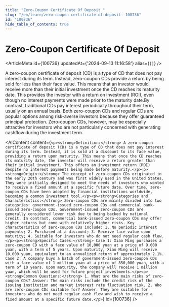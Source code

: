 ```yaml
---
title: "Zero-Coupon Certificate Of Deposit "
slug: "/en/learn/zero-coupon-certificate-of-deposit--100736"
id: "100736"
hide_table_of_contents: true
---
```



# Zero-Coupon Certificate Of Deposit 

<ArticleMeta id={100736} updatedAt={'2024-09-13 11:16:58'} alias={`[]`} />
<div className='border-solid border-b border-t-0 my-4 border-[var(--ifm-color-gray-300)]' />

A zero-coupon certificate of deposit (CD) is a type of CD that does not pay interest during its term. Instead, zero-coupon CDs provide a return by being sold for less than their face value. This means that an investor would receive more than their initial investment once the CD reaches its maturity date. This provides the investor with a return on investment (ROI), even though no interest payments were made prior to the maturity date.By contrast, traditional CDs pay interest periodically throughout their term, usually on an annual basis. Both zero-coupon CDs and regular CDs are popular options among risk-averse investors because they offer guaranteed principal protection. Zero-coupon CDs, however, may be especially attractive for investors who are not particularly concerned with generating cashflow during the investment term.

<AIContent content={`<p><strong>Definition:</strong> A zero-coupon certificate of deposit (CD) is a type of CD that does not pay interest during its term. Instead, it is sold at a discount to its face value, providing a return upon maturity. This means that once the CD reaches its maturity date, the investor will receive a return greater than their initial investment. This offers an investment return (ROI) despite no interest payments being made before maturity.</p><p><strong>Origin:</strong> The concept of zero-coupon CDs originated in the early 20th century and was first widely used in the United States. They were initially designed to meet the needs of investors who wanted to receive a fixed amount at a specific future date. Over time, zero-coupon CDs have been adopted by financial institutions worldwide, becoming a common investment tool.</p><p><strong>Categories and Characteristics:</strong> Zero-coupon CDs are mainly divided into two categories: government-issued zero-coupon CDs and commercial bank-issued zero-coupon CDs. Government-issued zero-coupon CDs are generally considered lower risk due to being backed by national credit. In contrast, commercial bank-issued zero-coupon CDs may offer higher returns but come with relatively higher risks. Key characteristics of zero-coupon CDs include: 1. No periodic interest payments; 2. Purchased at a discount; 3. Receive face value upon maturity; 4. Suitable for investors who do not need regular cash flow.</p><p><strong>Specific Cases:</strong> Case 1: Xiao Ming purchases a zero-coupon CD with a face value of 10,000 yuan at a price of 9,000 yuan, with a term of 5 years. Upon maturity, Xiao Ming will receive 10,000 yuan, equivalent to an annualized return of approximately 2.1%. Case 2: A company buys a batch of government-issued zero-coupon CDs with a face value of 1 million yuan at a price of 850,000 yuan, with a term of 10 years. Upon maturity, the company will receive 1 million yuan, which will be used for future project investments.</p><p><strong>Common Questions:</strong> 1. What are the main risks of zero-coupon CDs? Answer: The main risks include the credit risk of the issuing institution and market interest rate fluctuation risk. 2. Who are zero-coupon CDs suitable for? Answer: They are suitable for investors who do not need regular cash flow and wish to receive a fixed amount at a specific future date.</p>`} id={100736} />
